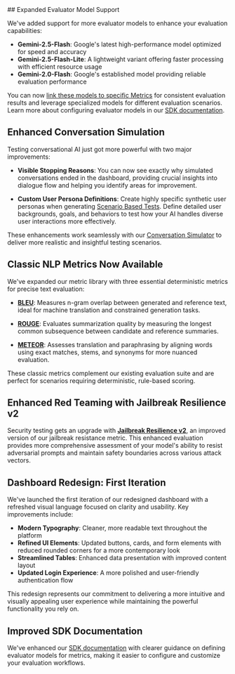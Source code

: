 <Update label="2025-07-28" description="New Evaluator Models, Classic Metrics, and Dashboard Redesign">
## Expanded Evaluator Model Support

We've added support for more evaluator models to enhance your evaluation capabilities:

- **Gemini-2.5-Flash**: Google's latest high-performance model optimized for speed and accuracy
- **Gemini-2.5-Flash-Lite**: A lightweight variant offering faster processing with efficient resource usage  
- **Gemini-2.0-Flash**: Google's established model providing reliable evaluation performance

You can now [link these models to specific Metrics](/concepts/metric) for consistent evaluation results and leverage specialized models for different evaluation scenarios. Learn more about configuring evaluator models in our [SDK documentation](/sdk/api/metrics).

## Enhanced Conversation Simulation

Testing conversational AI just got more powerful with two major improvements:

- **Visible Stopping Reasons**: You can now see exactly why simulated conversations ended in the dashboard, providing crucial insights into dialogue flow and helping you identify areas for improvement.

- **Custom User Persona Definitions**: Create highly specific synthetic user personas when generating [Scenario Based Tests](/concepts/product/test/scenario-tests). Define detailed user backgrounds, goals, and behaviors to test how your AI handles diverse user interactions more effectively.

These enhancements work seamlessly with our [Conversation Simulator](/concepts/product/test/case/conversation-simulator) to deliver more realistic and insightful testing scenarios.

## Classic NLP Metrics Now Available

We've expanded our metric library with three essential deterministic metrics for precise text evaluation:

- **[BLEU](/concepts/metric/bleu)**: Measures n-gram overlap between generated and reference text, ideal for machine translation and constrained generation tasks.

- **[ROUGE](/concepts/metric/rouge)**: Evaluates summarization quality by measuring the longest common subsequence between candidate and reference summaries.

- **[METEOR](/concepts/metric/meteor)**: Assesses translation and paraphrasing by aligning words using exact matches, stems, and synonyms for more nuanced evaluation.

These classic metrics complement our existing evaluation suite and are perfect for scenarios requiring deterministic, rule-based scoring.

## Enhanced Red Teaming with Jailbreak Resilience v2

Security testing gets an upgrade with **[Jailbreak Resilience v2](/concepts/metric/jailbreak-resilience-v2)**, an improved version of our jailbreak resistance metric. This enhanced evaluation provides more comprehensive assessment of your model's ability to resist adversarial prompts and maintain safety boundaries across various attack vectors.

## Dashboard Redesign: First Iteration

We've launched the first iteration of our redesigned dashboard with a refreshed visual language focused on clarity and usability. Key improvements include:

- **Modern Typography**: Cleaner, more readable text throughout the platform
- **Refined UI Elements**: Updated buttons, cards, and form elements with reduced rounded corners for a more contemporary look
- **Streamlined Tables**: Enhanced data presentation with improved content layout
- **Updated Login Experience**: A more polished and user-friendly authentication flow

This redesign represents our commitment to delivering a more intuitive and visually appealing user experience while maintaining the powerful functionality you rely on.

## Improved SDK Documentation

We've enhanced our [SDK documentation](/sdk/api/metrics/create#param-evaluator-model-name) with clearer guidance on defining evaluator models for metrics, making it easier to configure and customize your evaluation workflows.

</Update>
